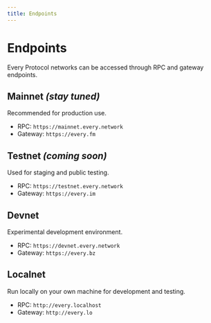 ```yaml
---
title: Endpoints
---
```


# Endpoints

Every Protocol networks can be accessed through RPC and gateway endpoints.

## Mainnet  _(stay tuned)_
Recommended for production use.
- RPC: `https://mainnet.every.network`
- Gateway: `https://every.fm`

## Testnet _(coming soon)_
Used for staging and public testing.
- RPC: `https://testnet.every.network`
- Gateway: `https://every.im`

## Devnet
Experimental development environment.
- RPC: `https://devnet.every.network`
- Gateway: `https://every.bz`

## Localnet
Run locally on your own machine for development and testing.
- RPC: `http://every.localhost`
- Gateway: `http://every.lo`
